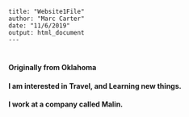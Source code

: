 ```{undefined echo=FALSE}
title: "Website1File"
author: "Marc Carter"
date: "11/6/2019"
output: html_document
---
```
#
#
#
#### Originally from Oklahoma

#### I am interested in Travel, and Learning new things.

#### I work at a company called Malin.


